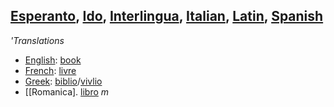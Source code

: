 ==[[Esperanto]], [[Ido]], [[Interlingua]], [[Italian]], [[Latin]], [[Spanish]]==

'''Translations''

*[[English]]: [[book]]
*[[French]]: [[livre]]
*[[Greek]]: [[biblio]]/[[vivlio]]
*[[Romanica]. [[libro]] ''m''